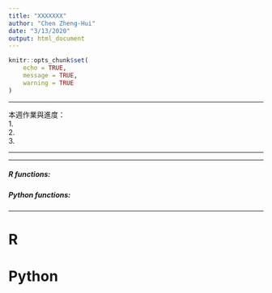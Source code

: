 ```yaml
---
title: "XXXXXXX"
author: "Chen Zheng-Hui"
date: "3/13/2020"
output: html_document
---
```

```r
knitr::opts_chunk$set(
	echo = TRUE,
	message = TRUE,
	warning = TRUE
)
```
***
本週作業與進度：  
1.  
2.  
3.  

***

***
##### __R__ __functions__:  


##### __Python__ __functions__:  

***
# R


# Python



